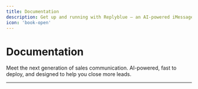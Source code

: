 ```yaml
---
title: Documentation
description: Get up and running with Replyblue — an AI-powered iMessage sales platform.
icon: 'book-open'
---
```


# Documentation

Meet the next generation of sales communication. AI-powered, fast to deploy, and designed to help you close more leads.

---


<div className="grid grid-cols-1 sm:grid-cols-2 gap-6 mt-6">

  <Card
    title="Quickstart"
    href="/quickstart"
    icon="🚀"
    description="Set up your Replyblue dashboard, upload contacts, and launch your first conversation."
  />

  <Card
    title="AI Setup"
    href="/ai-setup"
    icon="🤖"
    description="Enable smart replies, configure AI handoff rules, and qualify leads automatically."
  />

  <Card
    title="Integrations"
    href="/integrations"
    icon="🔌"
    description="Connect Replyblue to GoHighLevel or your favorite CRM through our Marketplace App."
  />

  <Card
    title="Messaging Strategy"
    href="/core-messaging-strategies"
    icon="💬"
    description="Learn how to structure messages that convert, plus templates and voice memo tips."
  />

</div>